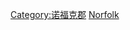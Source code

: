 {{GeoGroup|level=0}}
{{Portal|England}}
{{Commons category|Visitor attractions in Norfolk, England}}

[[Category:诺福克郡|Category:诺福克郡]]
[[Category:英格蘭各地旅遊景點|Norfolk]]